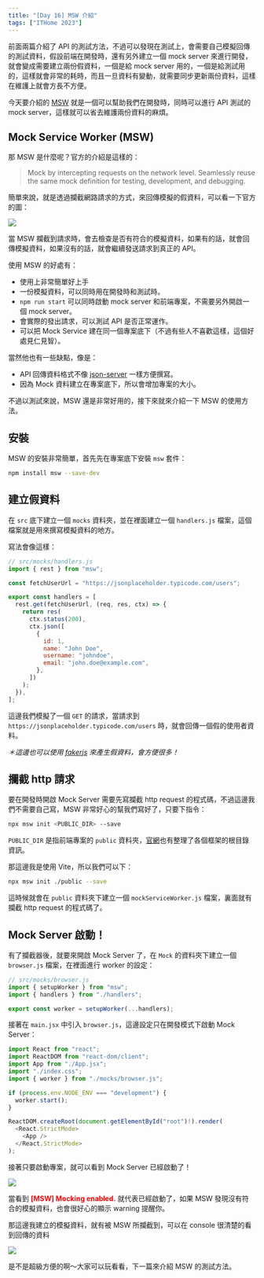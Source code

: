 ```yaml
---
title: "[Day 16] MSW 介紹"
tags: ["ITHome 2023"]
---
```



前面兩篇介紹了 API 的測試方法，不過可以發現在測試上，會需要自己模擬回傳的測試資料，假設前端在開發時，還有另外建立一個 mock server 來進行開發，就會變成需要建立兩份假資料，一個是給 mock server 用的，一個是給測試用的，這樣就會非常的耗時，而且一旦資料有變動，就需要同步更新兩份資料，這樣在維護上就會方長不方便。

今天要介紹的 [MSW](https://mswjs.io/) 就是一個可以幫助我們在開發時，同時可以進行 API 測試的 mock server，這樣就可以省去維護兩份資料的麻煩。

## Mock Service Worker (MSW)

那 MSW 是什麼呢？官方的介紹是這樣的：

> Mock by intercepting requests on the network level. Seamlessly reuse the same mock definition for testing, development, and debugging.

簡單來說，就是透過攔截網路請求的方式，來回傳模擬的假資料，可以看一下官方的圖：

<Img src={image_1} />

當 MSW 攔截到請求時，會去檢查是否有符合的模擬資料，如果有的話，就會回傳模擬資料，如果沒有的話，就會繼續發送請求到真正的 API。

使用 MSW 的好處有：

- 使用上非常簡單好上手
- 一份模擬資料，可以同時用在開發時和測試時。
- `npm run start` 可以同時啟動 mock server 和前端專案，不需要另外開啟一個 mock server。
- 會實際的發出請求，可以測試 API 是否正常運作。
- 可以把 Mock Service 建在同一個專案底下（不過有些人不喜歡這樣，這個好處見仁見智）。

當然他也有一些缺點，像是：

- API 回傳資料格式不像 [json-server](https://www.npmjs.com/package/json-server) 一樣方便撰寫。
- 因為 Mock 資料建立在專案底下，所以會增加專案的大小。

不過以測試來說，MSW 還是非常好用的，接下來就來介紹一下 MSW 的使用方法。

## 安裝

MSW 的安裝非常簡單，首先先在專案底下安裝 `msw` 套件：

```bash
npm install msw --save-dev
```

## 建立假資料

在 `src` 底下建立一個 `mocks` 資料夾，並在裡面建立一個 `handlers.js` 檔案，這個檔案就是用來撰寫模擬資料的地方。

寫法會像這樣：

```js
// src/mocks/handlers.js
import { rest } from "msw";

const fetchUserUrl = "https://jsonplaceholder.typicode.com/users";

export const handlers = [
  rest.get(fetchUserUrl, (req, res, ctx) => {
    return res(
      ctx.status(200),
      ctx.json([
        {
          id: 1,
          name: "John Doe",
          username: "johndoe",
          email: "john.doe@example.com",
        },
      ])
    );
  }),
];
```

這邊我們模擬了一個 `GET` 的請求，當請求到 `https://jsonplaceholder.typicode.com/users` 時，就會回傳一個假的使用者資料。

_＊這邊也可以使用 [fakerjs](https://fakerjs.dev/) 來產生假資料，會方便很多！_

## 攔截 http 請求

要在開發時開啟 Mock Server 需要先寫攔截 http request 的程式碼，不過這邊我們不需要自己寫，MSW 非常好心的幫我們寫好了，只要下指令：

```bash
npx msw init <PUBLIC_DIR> --save
```

`PUBLIC_DIR` 是指前端專案的 `public` 資料夾，[官網](https://mswjs.io/docs/getting-started/integrate/browser#where-is-my-public-directory)也有整理了各個框架的根目錄資訊。

那這邊我是使用 Vite，所以我們可以下：

```bash
npx msw init ./public --save
```

這時候就會在 `public` 資料夾下建立一個 `mockServiceWorker.js` 檔案，裏面就有攔截 http request 的程式碼了。

## Mock Server 啟動！

有了攔截器後，就要來開啟 Mock Server 了，在 `Mock` 的資料夾下建立一個 `browser.js` 檔案，在裡面進行 worker 的設定：

```js
// src/mocks/browser.js
import { setupWorker } from "msw";
import { handlers } from "./handlers";

export const worker = setupWorker(...handlers);
```

接著在 `main.jsx` 中引入 `browser.js`，這邊設定只在開發模式下啟動 Mock Server：

```js
import React from "react";
import ReactDOM from "react-dom/client";
import App from "./App.jsx";
import "./index.css";
import { worker } from "./mocks/browser.js";

if (process.env.NODE_ENV === "development") {
  worker.start();
}

ReactDOM.createRoot(document.getElementById("root")!).render(
  <React.StrictMode>
    <App />
  </React.StrictMode>
);
```

接著只要啟動專案，就可以看到 Mock Server 已經啟動了！

<Img src={image_2} />

當看到 <strong style="color: red;">[MSW] Mocking enabled.</strong> 就代表已經啟動了，如果 MSW 發現沒有符合的模擬資料，也會很好心的顯示 warning 提醒你。

那這邊我建立的模擬資料，就有被 MSW 所攔截到，可以在 console 很清楚的看到回傳的資料

<Img src={image_3} />

是不是超級方便的啊～大家可以玩看看，下一篇來介紹 MSW 的測試方法。
